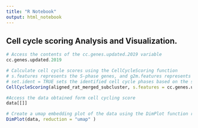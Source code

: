 ```yaml
---
title: "R Notebook"
output: html_notebook
---
```


## Cell cycle scoring Analysis and Visualization.


```r
# Access the contents of the cc.genes.updated.2019 variable
cc.genes.updated.2019
```

```r
# Calculate cell cycle scores using the CellCycleScoring function
# s.features represents the S-phase genes, and g2m.features represents the G2M-phase genes
# set.ident = TRUE sets the identified cell cycle phases based on the scores
CellCycleScoring(aligned_rat_merged_subcluster, s.features = cc.genes.updated.2019$s.genes, g2m.features = cc.genes.updated.2019$g2m.genes, set.ident = TRUE) -> data
```


```r
#Access the data obtained form cell cycling score
data[[]]
```


```r
# Create a umap embedding plot of the data using the DimPlot function representing the G1 and G2M and S
DimPlot(data, reduction = "umap" )
```